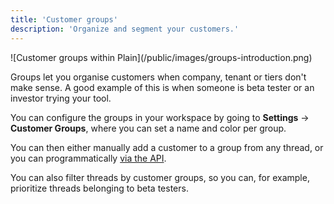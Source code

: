 ```yaml
---
title: 'Customer groups'
description: 'Organize and segment your customers.'
---
```


<Frame>![Customer groups within Plain](/public/images/groups-introduction.png)</Frame>

Groups let you organise customers when company, tenant or tiers don't make sense. A good example of this is when someone is beta tester or an investor trying your tool.

You can configure the groups in your workspace by going to **Settings** → **Customer Groups**, where you can set a name and color per group.

You can then either manually add a customer to a group from any thread, or you can programmatically [via the API](/api-reference/graphql/customers/customer-groups).

You can also filter threads by customer groups, so you can, for example, prioritize threads belonging to beta testers.
